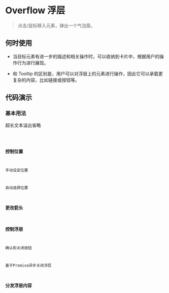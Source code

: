 # Overflow 浮层

> 点击/鼠标移入元素，弹出一个气泡窗。

## 何时使用

* 当目标元素有进一步的描述和相关操作时，可以收纳到卡片中，根据用户的操作行为进行展现。

* 和 Tooltip 的区别是，用户可以对浮层上的元素进行操作，因此它可以承载更复杂的内容，比如链接或按钮等。

## 代码演示

### 基本用法

超长文本溢出省略

<code src='@cases/overflow/basic' />

### 控制位置

手动设定位置

自动选择位置

### 更改箭头

### 控制浮层

确认和关闭按钮

基于Promise异步关闭浮层

### 分发浮层内容
